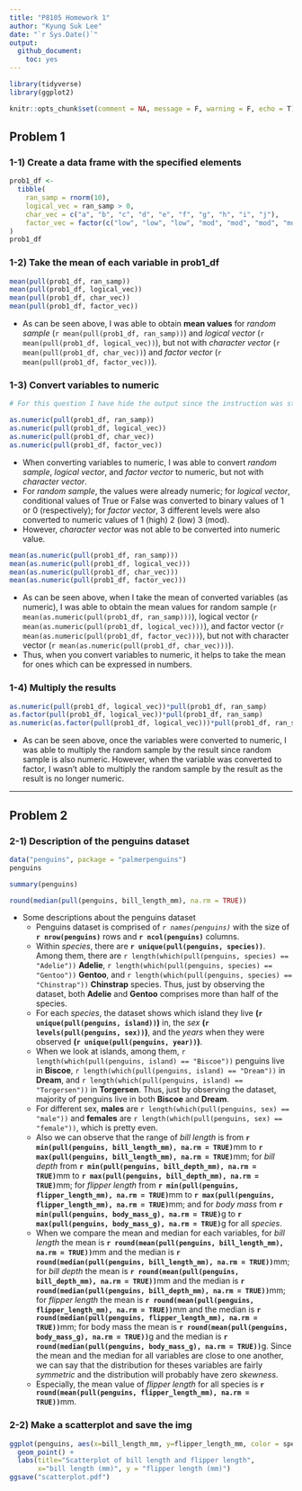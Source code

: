 ```yaml
---
title: "P8105 Homework 1"
author: "Kyung Suk Lee"
date: "`r Sys.Date()`"
output: 
  github_document:
    toc: yes
---
```


```r
library(tidyverse)
library(ggplot2)

knitr::opts_chunk$set(comment = NA, message = F, warning = F, echo = T)
```

## Problem 1

### 1-1) Create a data frame with the specified elements

```r
prob1_df <-  
  tibble(
    ran_samp = rnorm(10),
    logical_vec = ran_samp > 0,
    char_vec = c("a", "b", "c", "d", "e", "f", "g", "h", "i", "j"),
    factor_vec = factor(c("low", "low", "low", "mod", "mod", "mod", "mod", "high", "high", "high"))
)
prob1_df
```

### 1-2) Take the mean of each variable in prob1_df

```r
mean(pull(prob1_df, ran_samp))
mean(pull(prob1_df, logical_vec))
mean(pull(prob1_df, char_vec))
mean(pull(prob1_df, factor_vec))
```

* As can be seen above, I was able to obtain **mean values** for _random sample_ (`r mean(pull(prob1_df, ran_samp))`) and _logical vector_ (`r mean(pull(prob1_df, logical_vec))`), but not with _character vector_ (`r mean(pull(prob1_df, char_vec))`) and _factor vector_ (`r mean(pull(prob1_df, factor_vec))`).<br/> 

### 1-3) Convert variables to numeric

```r
# For this question I have hide the output since the instruction was stated as "please show this chunk but not the output)"

as.numeric(pull(prob1_df, ran_samp))
as.numeric(pull(prob1_df, logical_vec))
as.numeric(pull(prob1_df, char_vec))
as.numeric(pull(prob1_df, factor_vec))
```

* When converting variables to numeric, I was able to convert _random sample_, _logical vector_, and _factor vector_ to numeric, but not with _character vector_.<br/>
* For _random sample_, the values were already numeric; for _logical vector_, conditional values of True or False was converted to binary values of 1 or 0 
(respectively); for _factor vector_, 3 different levels were also converted to numeric values of 1 (high) 2 (low) 3 (mod).<br/> 
* However, _character vector_ was not able to be converted into numeric value.<br/>

```r
mean(as.numeric(pull(prob1_df, ran_samp)))
mean(as.numeric(pull(prob1_df, logical_vec)))
mean(as.numeric(pull(prob1_df, char_vec)))
mean(as.numeric(pull(prob1_df, factor_vec)))
```

* As can be seen above, when I take the mean of converted variables (as numeric), I was able to obtain the mean values for random sample (`r mean(as.numeric(pull(prob1_df, ran_samp)))`), logical vector (`r mean(as.numeric(pull(prob1_df, logical_vec)))`), and factor vector (`r mean(as.numeric(pull(prob1_df, factor_vec)))`), but not with character vector (`r mean(as.numeric(pull(prob1_df, char_vec)))`).<br/>
* Thus, when you convert variables to numeric, it helps to take the mean for ones which can be expressed in numbers.<br/>

### 1-4) Multiply the results

```r
as.numeric(pull(prob1_df, logical_vec))*pull(prob1_df, ran_samp)
as.factor(pull(prob1_df, logical_vec))*pull(prob1_df, ran_samp)
as.numeric(as.factor(pull(prob1_df, logical_vec)))*pull(prob1_df, ran_samp)
```
* As can be seen above, once the variables were converted to numeric, I was able to multiply the random sample by the result since random sample is also numeric. However, when the variable was converted to factor, I wasn't able to multiply the random sample by the result as the result is no longer numeric.<br/>

---

## Problem 2

### 2-1) Description of the penguins dataset

```r
data("penguins", package = "palmerpenguins")
penguins
```

```r
summary(penguins)
```

```r
round(median(pull(penguins, bill_length_mm), na.rm = TRUE))
```


* Some descriptions about the penguins dataset
  + Penguins dataset is comprised of _`r names(penguins)`_ with the size of **`r nrow(penguins)`** rows and **`r ncol(penguins)`** columns.<br/>
  + Within _species_, there are **`r unique(pull(penguins, species))`**. Among them, there are `r length(which(pull(penguins, species) == "Adelie"))` **Adelie**, `r length(which(pull(penguins, species) == "Gentoo"))` **Gentoo**, and `r length(which(pull(penguins, species) == "Chinstrap"))` **Chinstrap** species. Thus, just by observing the dataset, both **Adelie** and **Gentoo** comprises more than half of the species.<br/> 
  + For each _species_, the dataset shows which island they live **(`r unique(pull(penguins, island))`)** in, the _sex_ **(`r levels(pull(penguins, sex))`)**, and the _years_ when they were observed **(`r unique(pull(penguins, year))`)**.<br/>
  + When we look at islands, among them, `r length(which(pull(penguins, island) == "Biscoe"))` penguins live in **Biscoe**, `r length(which(pull(penguins, island) == "Dream"))` in **Dream**, and `r length(which(pull(penguins, island) == "Torgersen"))` in **Torgersen**. Thus, just by observing the dataset, majority of penguins live in both **Biscoe** and **Dream**.<br/>
  + For different sex, **males** are `r length(which(pull(penguins, sex) == "male"))` and **females** are `r length(which(pull(penguins, sex) == "female"))`, which is pretty even.
  + Also we can observe that the range of _bill length_ is from **`r min(pull(penguins, bill_length_mm), na.rm = TRUE)`**mm to **`r max(pull(penguins, bill_length_mm), na.rm = TRUE)`**mm; for _bill depth_ from  **`r min(pull(penguins, bill_depth_mm), na.rm = TRUE)`**mm to **`r max(pull(penguins, bill_depth_mm), na.rm = TRUE)`**mm; for _flipper length_ from  **`r min(pull(penguins, flipper_length_mm), na.rm = TRUE)`**mm to **`r max(pull(penguins, flipper_length_mm), na.rm = TRUE)`**mm; and for _body mass_ from  **`r min(pull(penguins, body_mass_g), na.rm = TRUE)`**g to **`r max(pull(penguins, body_mass_g), na.rm = TRUE)`**g for all _species_.<br/>
  + When we compare the mean and median for each variables, for _bill length_ the mean is **`r round(mean(pull(penguins, bill_length_mm), na.rm = TRUE))`**mm and the median is **`r round(median(pull(penguins, bill_length_mm), na.rm = TRUE))`**mm; for _bill depth_ the mean is **`r round(mean(pull(penguins, bill_depth_mm), na.rm = TRUE))`**mm and the median is **`r round(median(pull(penguins, bill_depth_mm), na.rm = TRUE))`**mm; for _flipper length_ the mean is **`r round(mean(pull(penguins, flipper_length_mm), na.rm = TRUE))`**mm and the median is **`r round(median(pull(penguins, flipper_length_mm), na.rm = TRUE))`**mm; for body mass the mean is **`r round(mean(pull(penguins, body_mass_g), na.rm = TRUE))`**g and the median is **`r round(median(pull(penguins, body_mass_g), na.rm = TRUE))`**g. Since the mean and the median for all variables are close to one another, we can say that the distribution for theses variables are fairly _symmetric_ and the distribution will probably have zero _skewness_.<br/>
  + Especially, the mean value of _flipper length_ for all species is **`r round(mean(pull(penguins, flipper_length_mm), na.rm = TRUE))`**mm.<br/>

### 2-2) Make a scatterplot and save the img

```r
ggplot(penguins, aes(x=bill_length_mm, y=flipper_length_mm, color = species, shape = species)) +
  geom_point() +
  labs(title="Scatterplot of bill length and flipper length",
       x="bill length (mm)", y = "flipper length (mm)")
ggsave("scatterplot.pdf")
```

